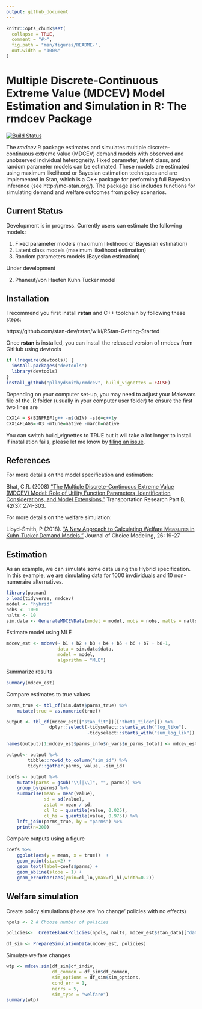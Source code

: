 ```yaml
---
output: github_document
---
```


```r
knitr::opts_chunk$set(
  collapse = TRUE,
  comment = "#>",
  fig.path = "man/figures/README-",
  out.width = "100%"
)
```

# Multiple Discrete-Continuous Extreme Value (MDCEV) Model Estimation and Simulation in R: The rmdcev Package 

<!-- badges: start -->
[![Build Status](https://travis-ci.org/plloydsmith/rmdcev.svg?branch=master)](https://travis-ci.org/plloydsmith/rmdcev)
<!-- badges: end -->

The _rmdcev_ R package estimates and simulates multiple discrete-continuous extreme value (MDCEV) demand models with observed and unobserved individual heterogneity. Fixed parameter, latent class, and random parameter models can be estimated. These models are estimated using maximum likelihood or Bayesian estimation techniques and are implemented in Stan, which is a C++ package for performing full Bayesian inference (see http://mc-stan.org/). The package also includes functions for simulating demand and welfare outcomes from policy scenarios.

## Current Status

Development is in progress. Currently users can estimate the following models:

1. Fixed parameter models (maximum likelihood or Bayesian estimation)
2. Latent class models (maximum likelihood estimation)
3. Random parameters models (Bayesian estimation)

Under development

2. Phaneuf/von Haefen Kuhn Tucker model

## Installation

I recommend you first install **rstan** and C++ toolchain by following these steps:

https://github.com/stan-dev/rstan/wiki/RStan-Getting-Started

Once **rstan** is installed, you can install the released version of rmdcev from GitHub using devtools

``` r
if (!require(devtools)) {
  install.packages("devtools")
  library(devtools)
}
install_github("plloydsmith/rmdcev", build_vignettes = FALSE)
```

Depending on your computer set-up, you may need to adjust your Makevars file of the .R folder (usually in your computer user folder) to ensure the first two lines are

``` r
CXX14 = $(BINPREF)g++ -m$(WIN) -std=c++1y
CXX14FLAGS=-O3 -mtune=native -march=native
```

You can switch build_vignettes to TRUE but it will take a lot longer to install. If installation fails, please let me know by [filing an issue](https://github.com/plloydsmith/rmdcev/issues).

## References

For more details on the model specification and estimation:

Bhat, C.R. (2008) ["The Multiple Discrete-Continuous Extreme Value (MDCEV) Model: Role of Utility Function Parameters, Identification Considerations, and Model Extensions."](https://www.sciencedirect.com/science/article/pii/S0191261507000677) Transportation Research Part B, 42(3): 274-303.

For more details on the welfare simulation:

Lloyd-Smith, P (2018). ["A New Approach to Calculating Welfare Measures in Kuhn-Tucker Demand Models."](https://www.sciencedirect.com/science/article/pii/S1755534517300994) Journal of Choice Modeling, 26: 19-27

## Estimation

As an example, we can simulate some data using the Hybrid specification. In this example, we are simulating data for 1000 invdividuals and 10 non-numeraire alternatives.

```r
library(pacman)
p_load(tidyverse, rmdcev)
model <- "hybrid"
nobs <- 1000
nalts <- 10
sim.data <- GenerateMDCEVData(model = model, nobs = nobs, nalts = nalts)
```

Estimate model using MLE
``` r
mdcev_est <- mdcev(~ b1 + b2 + b3 + b4 + b5 + b6 + b7 + b8-1,
				   data = sim.data$data,
				   model = model,
				   algorithm = "MLE")
```

Summarize results
``` r
summary(mdcev_est)
```


Compare estimates to true values
``` r
parms_true <- tbl_df(sim.data$parms_true) %>%
	mutate(true = as.numeric(true))

output <- tbl_df(mdcev_est[["stan_fit"]][["theta_tilde"]]) %>%
				dplyr::select(-tidyselect::starts_with("log_like"),         
							  -tidyselect::starts_with("sum_log_lik"))

names(output)[1:mdcev_est$parms_info$n_vars$n_parms_total] <- mdcev_est$parms_info$parm_names$all_names

output<- output %>%
		tibble::rowid_to_column("sim_id") %>%
		tidyr::gather(parms, value, -sim_id)

coefs <- output %>%
	mutate(parms = gsub("\\[|\\]", "", parms)) %>%
	group_by(parms) %>%
	summarise(mean = mean(value),
			  sd = sd(value),
			  zstat = mean / sd,
			  cl_lo = quantile(value, 0.025),
			  cl_hi = quantile(value, 0.975)) %>%
	left_join(parms_true, by = "parms") %>%
	print(n=200)
```

Compare outputs using a figure
```r
coefs %>%
	ggplot(aes(y = mean, x = true))  +
	geom_point(size=2) +
	geom_text(label=coefs$parms) +
	geom_abline(slope = 1) +
	geom_errorbar(aes(ymin=cl_lo,ymax=cl_hi,width=0.2))
```


## Welfare simulation

Create policy simulations (these are 'no change' policies with no effects)
```r
npols <- 2 # Choose number of policies

policies<-	CreateBlankPolicies(npols, nalts, mdcev_est$stan_data[["dat_psi"]], price_change_only = TRUE)

df_sim <- PrepareSimulationData(mdcev_est, policies)
```

Simulate welfare changes
```r
wtp <- mdcev.sim(df_sim$df_indiv, 
				 df_common = df_sim$df_common, 
				 sim_options = df_sim$sim_options,
				 cond_err = 1, 
				 nerrs = 5, 
				 sim_type = "welfare")
summary(wtp)
```
